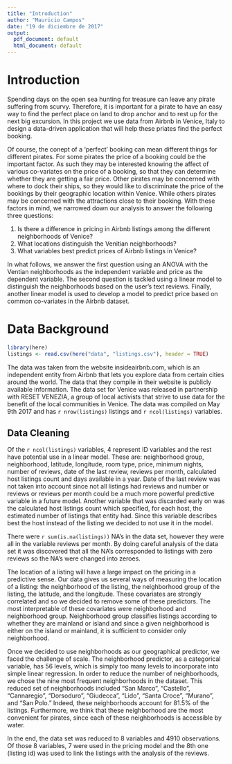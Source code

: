 ```yaml
---
title: "Introduction"
author: "Mauricio Campos"
date: "19 de diciembre de 2017"
output:
  pdf_document: default
  html_document: default
---
```


# Introduction

Spending days on the open sea hunting for treasure can leave any pirate suffering from scurvy. Therefore, it is important for a pirate to have an easy way to find the perfect place on land to drop anchor and to rest up for the next big excursion. In this project we use data from Airbnb in Venice, Italy to design a data-driven application that will help these priates find the perfect booking.

Of course, the conept of a 'perfect' booking can mean different things for different pirates. For some pirates the price of a booking could be the important factor. As such they may be interested knowing the affect of various co-variates on the price of a booking, so that they can determine whether they are getting a fair price. Other pirates may be concerned with where to dock their ships, so they would like to discriminate the price of the bookings by their geographic location within Venice. While others pirates may be concerned with the attractions close to their booking. With these factors in mind, we narrowed down our analysis to answer the following three questions:

1. Is there a difference in pricing in Airbnb listings among the different neighborhoods of Venice?
2. What locations distinguish the Venitian neighborhoods?
3. What variables best predict prices of Airbnb listings in Venice?

In what follows, we answer the first question using an ANOVA with the Ventian neighborhoods as the independent variable and price as the dependent variable. The second question is tackled using a linear model to distinguish the neighborhoods based on the user's text reviews. Finally, another linear model is used to develop a model to predict price based on common co-variates in the Airbnb dataset.

# Data Background


```r
library(here)
listings <- read.csv(here("data", "listings.csv"), header = TRUE)
```


The data was taken from the website insideairbnb.com, which is an independent entity from Airbnb that lets you explore data from certain cities around the world. The data that they compile in their website is publicly available information. The data set for Venice was released in partnership with RESET VENEZIA, a group of local activists that strive to use data for the benefit of the local communities in Venice. The data was compiled on May 9th 2017 and has `r nrow(listings)` listings and `r ncol(listings)` variables. 

## Data Cleaning

Of the `r ncol(listings)` variables, 4 represent ID variables and the rest have potential use in a linear model. These are: neighborhood group, neighborhood, latitude, longitude, room type, price, minimum nights, number of reviews, date of the last review, reviews per month, calculated host listings count and days available in a year. Date of the last review was not taken into account since not all listings had reviews and number or reviews or reviews per month could be a much more powerful predictive variable in a future model. Another variable that was discarded early on was the calculated host listings count which specified, for each host, the estimated number of listings that entity had. Since this variable describes best the host instead of the listing we decided to not use it in the model. 

There were `r sum(is.na(listings))` NA's in the data set, however they were all in the variable reviews per month. By doing careful analysis of the data set it was discovered that all the NA's corresponded to listings with zero reviews so the NA's were changed into zeroes. 

The location of a listing will have a large impact on the pricing in a predictive sense. Our data gives us several ways of measuring the location of a listing: the neighborhood of the listing, the neighborhood group of the listing, the latitude, and the longitude. These covariates are strongly correlated and so we decided to remove some of these predictors. The most interpretable of these covariates were neighborhood and neighborhood group. Neighborhood group classifies listings according to whether they are mainland or island and since a given neighborhood is either on the island or mainland, it is sufficient to consider only neighborhood. 

Once we decided to use neighborhoods as our geographical predictor, we faced the challenge of scale. The neighborhood predictor, as a categorical variable, has 56 levels, which is simply too many levels to incorporate into simple linear regression. In order to reduce the number of neighborhoods, we chose the nine most frequent neighborhoods in the dataset. This reduced set of neighborhoods included "San Marco", "Castello", "Cannaregio", "Dorsoduro", "Giudecca", "Lido", "Santa Croce", "Murano", and "San Polo." Indeed, these neighborhoods account for 81.5% of the listings. Furthermore, we think that these neighborhood are the most convenient for pirates, since each of these neighborhoods is accessible by water. 

In the end, the data set was reduced to 8 variables and 4910 observations. Of those 8 variables, 7 were used in the pricing model and the 8th one (listing id) was used to link the listings with the analysis of the reviews. 
